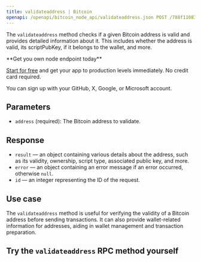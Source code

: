 ---
title: validateaddress | Bitcoin
openapi: /openapi/bitcoin_node_api/validateaddress.json POST /788f110831fe13808302bd79796d55e8
---

The `validateaddress` method checks if a given Bitcoin address is valid and provides detailed information about it. This includes whether the address is valid, its scriptPubKey, if it belongs to the wallet, and more.

<Check>
**Get you own node endpoint today**

[Start for free](https://console.chainstack.com/) and get your app to production levels immediately. No credit card required.

You can sign up with your GitHub, X, Google, or Microsoft account.
</Check>


## Parameters

* `address` (required): The Bitcoin address to validate.

## Response

* `result` — an object containing various details about the address, such as its validity, ownership, script type, associated public key, and more.
* `error` — an object containing an error message if an error occurred, otherwise `null`.
* `id` — an integer representing the ID of the request.

## Use case

The `validateaddress` method is useful for verifying the validity of a Bitcoin address before sending transactions. It can also provide wallet-related information for addresses, aiding in wallet management and transaction preparation.

## Try the `validateaddress` RPC method yourself